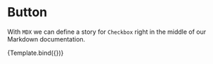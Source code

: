 
<Meta title="MDX/Button" component={Button} />

# Button

With `MDX` we can define a story for `Checkbox` right in the middle of our
Markdown documentation.

<!--- This is your Story template function, shown here in React -->


<Canvas>
  <Story name="TestButton" args={{
    foo: 'Text'
  }}>
    {Template.bind({})}
  </Story>

</Canvas>
